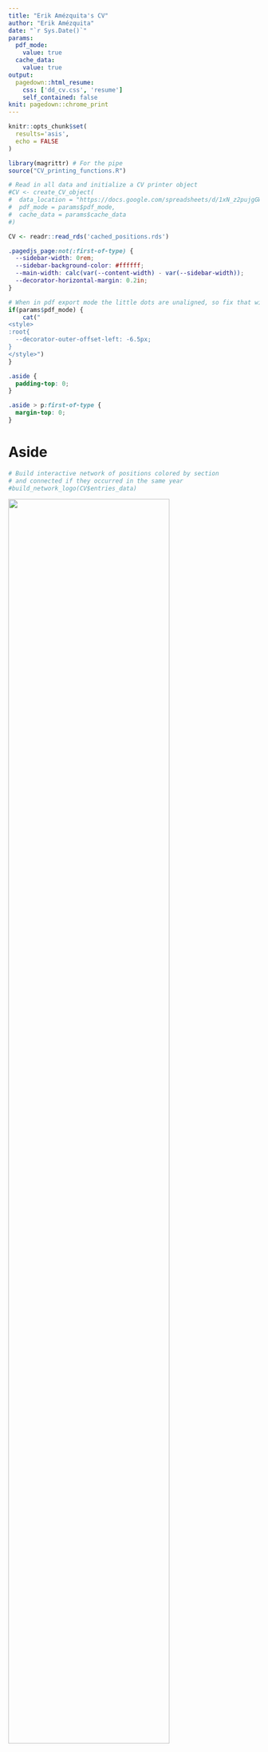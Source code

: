 ```yaml
---
title: "Erik Amézquita's CV"
author: "Erik Amézquita"
date: "`r Sys.Date()`"
params:
  pdf_mode:
    value: true
  cache_data:
    value: true
output:
  pagedown::html_resume:
    css: ['dd_cv.css', 'resume']
    self_contained: false
knit: pagedown::chrome_print
---
```


```r
knitr::opts_chunk$set(
  results='asis', 
  echo = FALSE
)

library(magrittr) # For the pipe
source("CV_printing_functions.R")

# Read in all data and initialize a CV printer object
#CV <- create_CV_object(
#  data_location = "https://docs.google.com/spreadsheets/d/1xN_z2pujgGWfh20woktwwrt7vjaZhMy8MCdHCseoJqg/",  
#  pdf_mode = params$pdf_mode,
#  cache_data = params$cache_data
#)

CV <- readr::read_rds('cached_positions.rds')
```

```css
.pagedjs_page:not(:first-of-type) {
  --sidebar-width: 0rem;
  --sidebar-background-color: #ffffff;
  --main-width: calc(var(--content-width) - var(--sidebar-width));
  --decorator-horizontal-margin: 0.2in;
}
```



```r
# When in pdf export mode the little dots are unaligned, so fix that with some conditional CSS.
if(params$pdf_mode) {
    cat("
<style>
:root{
  --decorator-outer-offset-left: -6.5px;
}
</style>")
}
```

```css
.aside {
  padding-top: 0;
}

.aside > p:first-of-type {
  margin-top: 0;
}
```


Aside
================================================================================

```r
# Build interactive network of positions colored by section
# and connected if they occurred in the same year
#build_network_logo(CV$entries_data)
```


![](https://ejamezquita.github.io/barley/figs/S017_L3_1.gif){width=80%}

```r
if(params$pdf_mode){
  cat("View this CV online at [`ejamezquita.github.io/cv`](https://ejamezquita.github.io/cv.html)")
} else {
  cat("[<i class='fas fa-download'></i> Download this CV](https://www.egr.msu.edu/~amezqui3/cv/cv.pdf)")
}
```

Contact {#contact}
--------------------------------------------------------------------------------

```r
CV %>% print_contact_info()
```



Skills {#skills}
--------------------------------------------------------------------------------

```r
#CV %>% print_skill_bars()
```

- **Programming**: Python, R, C/C++, bash/unix

- **Technologies**: $\LaTeX$, RMarkdown, jupyter, vim, html/css

- **Languages**: Spanish (native), English (fluent), French (elementary)


Disclaimer {#disclaimer}
--------------------------------------------------------------------------------

Made with the R package [**pagedown**](https://github.com/rstudio/pagedown). 

Last updated on `r Sys.Date()`.



Main
================================================================================

Erik Amézquita {#title}
--------------------------------------------------------------------------------

```r
# Note the special double pipe so we modify the CV object in place
CV %<>% print_text_block("intro") 
```

Career and Education {data-icon=graduation-cap data-concise=true}
--------------------------------------------------------------------------------

```r
CV %<>% print_section('education')
```

Peer-reviewed work {data-icon=book}
--------------------------------------------------------------------------------

::: aside
```r
#CV %<>% print_text_block('peer_reviewed_publications_aside')
```
:::

```r
CV %<>% print_section('peer_reviewed_publications')
```

Work under review {data-icon=newspaper}
--------------------------------------------------------------------------------

::: aside
```r
#CV %<>% print_text_block('peer_reviewed_publications_aside')
```
:::

```r
CV %<>% print_section('preprint')
```

Students Mentored {data-icon=glasses}
--------------------------------------------------------------------------------

```r
CV %<>% print_section('students')
```

Teaching Experience {data-icon=chalkboard-teacher}
--------------------------------------------------------------------------------

```r
CV %<>% print_section('teaching')
```

Invited talks {data-icon=podcast}
--------------------------------------------------------------------------------

```r
CV %<>% print_section('invited')
```

Recent contributed talks {data-icon=microphone}
--------------------------------------------------------------------------------

```r
CV %<>% print_section('contributed')
```


Workshops lead {data-icon=wrench}
--------------------------------------------------------------------------------

```r
CV %<>% print_section('workshops')
```

Select Flash Talks (with posters) {data-icon=bolt}
--------------------------------------------------------------------------------

```r
CV %<>% print_section('flash_posters')
```

Select workshops and hackathons attended {data-icon=lightbulb}
--------------------------------------------------------------------------------

```r
CV %<>% print_section('hackathons')
```


Outreach {data-icon=user-plus}
--------------------------------------------------------------------------------

```r
CV %<>% print_section('outreach')
```

Select Service {data-icon=users}
--------------------------------------------------------------------------------

```r
CV %<>% print_section('service')
```

Select and Recent Awards {data-icon=award}
--------------------------------------------------------------------------------

```r
CV %<>% print_section('awards')
```


```r
#CV %<>% print_links()
```

